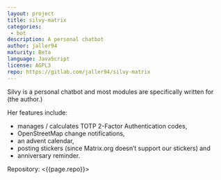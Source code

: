 ```yaml
---
layout: project
title: silvy-matrix
categories: 
 - bot
description: A personal chatbot
author: jaller94
maturity: Beta
language: JavaScript
license: AGPL3
repo: https://gitlab.com/jaller94/silvy-matrix
---
```


Silvy is a personal chatbot and most modules are specifically written for (the author.)

Her features include:

* manages / calculates TOTP 2-Factor Authentication codes,
* OpenStreetMap change notifications,
* an advent calendar,
* posting stickers (since Matrix.org doesn’t support our stickers) and
* anniversary reminder.

Repository: <{{page.repo}}>
